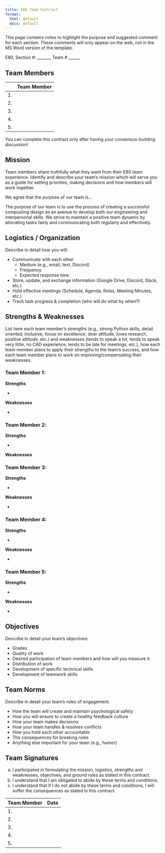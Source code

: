 ```yaml
---
title: E80 Team Contract
format:
  html: default
  docx: default
---
```


::: {.content-visible when-format="html"}
::: {.callout-note}

This page contains notes to highlight the purpose and suggested comment for each section.
These comments will only appear on the web, not in the MS Word version of the template.
:::
:::

E80, Section #: \_\_\_\_\_\_\_ Team \# \_\_\_\_\_\_

## Team Members

|     | Team Member |
|-----|-------------|
| 1\. |             |
| 2\. |             |
| 3\. |             |
| 4\. |             |
| 5\. |             |

You can complete this contract only after having your consensus-building discussion!

## Mission

::: {.content-visible when-format="html"}
::: {.callout-note}

Team members share truthfully what they want from their E80 team experience. Identify and describe your team’s mission which will serve you as a guide for setting priorities, making decisions and how members will work together.

:::
:::

We agree that the purpose of our team is…

::: {.content-visible when-format="html"}
::: {.callout-note title="Example from an E4 team"}
 The purpose of our team is to use the process of creating a successful composting design as an avenue to develop both our engineering and interpersonal skills. We strive to maintain a positive team dynamic by allocating tasks fairly and communicating both regularly and effectively.
:::
:::

## Logistics / Organization

::: {.content-visible when-format="html"}
::: {.callout-note title="Organization Information to Include"}
Describe in detail how you will:

-   Communicate with each other
    -    Medium (e.g., email, text, Discord)
    -    Frequency
    -    Expected response time
-   Store, update, and exchange information (Google Drive, Discord, Slack, etc.)
-   Hold effective meetings (Schedule, Agenda, Roles, Meeting Minutes, etc.)
-   Track task progress & completion (who will do what by when?)
:::
:::

## Strengths & Weaknesses

::: {.content-visible when-format="html"}

::: {.callout-note title="Strengths & Weaknesses"}

List here each team member’s strengths (e.g., strong Python skills, detail oriented, inclusive, focus on excellence, doer attitude, loves research, positive attitude, etc.) and weaknesses (tends to speak a lot, tends to speak very little, no CAD experience, tends to be late for meetings, etc.), how each team member plans to apply their strengths to the team’s success, and how each team member plans to work on improving/compensating their weaknesses.

:::
:::

### Team Member 1: 

**Strengths**

-  

**Weaknesses**

-  

### Team Member 2: 

**Strengths**

-  

**Weaknesses**


### Team Member 3:

**Strengths**

-  

**Weaknesses**

-  

### Team Member 4:

**Strengths**

-  

**Weaknesses**

-  

### Team Member 5: 

**Strengths**

-  

**Weaknesses**

-  

## Objectives

::: {.content-visible when-format="html"}

::: {.callout-note title="Example Team Objectives"}

Describe in detail your team’s objectives:

-   Grades
-   Quality of work
-   Desired participation of team members and how will you measure it
-   Distribution of work
-   Development of specific technical skills
-   Development of teamwork skills

:::
:::

## Team Norms

::: {.content-visible when-format="html"}
::: {.callout-note title="Example Team Norms"}

Describe in detail your team’s rules of engagement:

-   How the team will create and maintain psychological safety
-   How you will ensure to create a healthy feedback culture
-   How your team makes decisions
-   How your team handles & resolves conflicts
-   How you hold each other accountable
-   The consequences for breaking rules
-   Anything else important for your team (e.g., humor)
 
:::
:::

## Team Signatures

a.  I participated in formulating the mission, logistics, strengths and weaknesses, objectives, and ground rules as stated in this contract.
b.  I understand that I am obligated to abide by these terms and conditions.
c.  I understand that if I do not abide by these terms and conditions, I will suffer the consequences as stated in this contract.

| Team Member | Date |
|-------------|------|
| 1\.         |      |
| 2\.         |      |
| 3\.         |      |
| 4\.         |      |
| 5\.         |      |